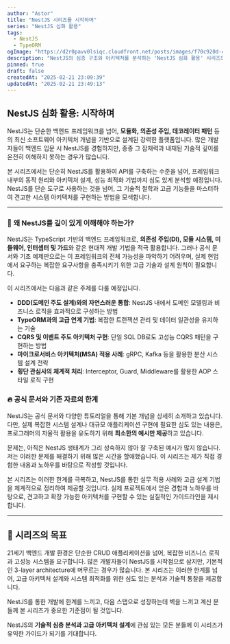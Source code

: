 ```yaml
---
author: "Astor"
title: "NestJS 시리즈를 시작하며"
series: "NestJS 심화 활용"
tags:
  - NestJS
  - TypeORM
ogImage: "https://d2r0pavv0lsiqc.cloudfront.net/posts/images/f70c920d-ca15-4bf9-8b25-e8275a431d08.jpeg"
description: "NestJS의 심층 구조와 아키텍처를 분석하는 'NestJS 심화 활용' 시리즈의 첫 번째 글입니다. 본 시리즈는 NestJS의 철학과 기술적 특성을 깊이 있게 다룹니다."
pinned: true
draft: false
createdAt: "2025-02-21 23:09:39"
updatedAt: "2025-02-21 23:49:13"
---
```


## NestJS 심화 활용: 시작하며

NestJS는 단순한 백엔드 프레임워크를 넘어, **모듈화, 의존성 주입, 데코레이터 패턴** 등의 최신 소프트웨어 아키텍처 개념을 기반으로 설계된 강력한 플랫폼입니다. 많은 개발자들이 백엔드 입문 시 NestJS를 경험하지만, 종종 그 잠재력과 내재된 기술적 깊이를 온전히 이해하지 못하는 경우가 많습니다.

본 시리즈에서는 단순히 NestJS를 활용하여 API를 구축하는 수준을 넘어, 프레임워크 내부의 동작 원리와 아키텍처 설계, 성능 최적화 기법까지 심도 있게 분석할 예정입니다. NestJS를 단순 도구로 사용하는 것을 넘어, 그 기술적 철학과 고급 기능들을 마스터하여 견고한 시스템 아키텍처를 구현하는 방법을 모색합니다.

---

### 🚀 **왜 NestJS를 깊이 있게 이해해야 하는가?**

NestJS는 TypeScript 기반의 백엔드 프레임워크로, **의존성 주입(DI), 모듈 시스템, 미들웨어, 인터셉터 및 가드**와 같은 현대적 개발 기법을 적극 활용합니다. 그러나 공식 문서와 기초 예제만으로는 이 프레임워크의 전체 가능성을 파악하기 어려우며, 실제 현업에서 요구하는 복잡한 요구사항을 충족시키기 위한 고급 기술과 설계 원칙이 필요합니다.

이 시리즈에서는 다음과 같은 주제를 다룰 예정입니다.

- **DDD(도메인 주도 설계)와의 자연스러운 통합**: NestJS 내에서 도메인 모델링과 비즈니스 로직을 효과적으로 구성하는 방법
- **TypeORM과의 고급 연계 기법**: 복잡한 트랜잭션 관리 및 데이터 일관성을 유지하는 기술
- **CQRS 및 이벤트 주도 아키텍처 구현**: 단일 SQL DB로도 고성능 CQRS 패턴을 구현하는 방법
- **마이크로서비스 아키텍처(MSA) 적용 사례**: gRPC, Kafka 등을 활용한 분산 시스템 설계 전략
- **횡단 관심사의 체계적 처리**: Interceptor, Guard, Middleware를 활용한 AOP 스타일 로직 구현

### 🔥 **공식 문서와 기존 자료의 한계**

NestJS는 공식 문서와 다양한 튜토리얼을 통해 기본 개념을 상세히 소개하고 있습니다. 다만, 실제 복잡한 시스템 설계나 대규모 애플리케이션 구현에 필요한 심도 있는 내용은, 프로그래머의 자율적 활용을 유도하기 위해 **최소한의 예시만 제공**하고 있습니다.

문제는, 아직은 NestJS 생태계가 그리 성숙하지 않아 잘 구축된 예시가 많지 않습니다. 저는 이러한 문제를 해결하기 위해 많은 시간을 할애했습니다. 이 시리즈는 제가 직접 경험한 내용과 노하우를 바탕으로 작성할 것입니다.

본 시리즈는 이러한 한계를 극복하고, NestJS를 통한 실무 적용 사례와 고급 설계 기법을 체계적으로 정리하여 제공할 것입니다. 실제 프로젝트에서 얻은 경험과 노하우를 바탕으로, 견고하고 확장 가능한 아키텍처를 구현할 수 있는 실질적인 가이드라인을 제시합니다.

---

## 🎯 **시리즈의 목표**

21세기 백엔드 개발 환경은 단순한 CRUD 애플리케이션을 넘어, 복잡한 비즈니스 로직과 고성능 시스템을 요구합니다. 많은 개발자들이 NestJS를 시작점으로 삼지만, 기본적인 3-layer architecture에 머무르는 경우가 많습니다. 본 시리즈는 이러한 한계를 넘어, 고급 아키텍처 설계와 시스템 최적화를 위한 심도 있는 분석과 기술적 통찰을 제공합니다.

NestJS를 통한 개발에 한계를 느끼고, 다음 스탭으로 성장하는데 벽을 느끼고 계신 분들께 본 시리즈가 중요한 기준점이 될 것입니다.

NestJS의 **기술적 심층 분석과 고급 아키텍처 설계**에 관심 있는 모든 분들께 이 시리즈가 유익한 가이드가 되기를 기대합니다.

